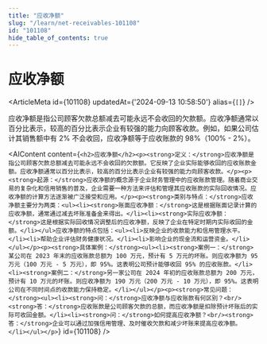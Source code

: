 ```yaml
---
title: "应收净额"
slug: "/learn/net-receivables-101108"
id: "101108"
hide_table_of_contents: true
---
```



# 应收净额

<ArticleMeta id={101108} updatedAt={'2024-09-13 10:58:50'} alias={`[]`} />
<div className='border-solid border-b border-t-0 my-4 border-[var(--ifm-color-gray-300)]' />

应收净额是指公司顾客欠款总额减去可能永远不会收回的欠款额。应收净额通常以百分比表示，较高的百分比表示企业有较强的能力向顾客收款。例如，如果公司估计其销售额中有 2% 不会收回，应收净额等于应收账款的 98%（100% - 2%）。

<AIContent content={`<h2>应收净额</h2><p><strong>定义：</strong>应收净额是指公司顾客欠款总额减去可能永远不会收回的欠款额。它反映了企业实际能够收回的应收账款金额。应收净额通常以百分比表示，较高的百分比表示企业有较强的能力向顾客收款。</p><p><strong>起源：</strong>应收净额的概念源于企业财务管理中的应收账款管理。随着商业交易的复杂化和信用销售的普及，企业需要一种方法来评估和管理其应收账款的实际回收情况。应收净额的计算方法逐渐被广泛接受和应用。</p><p><strong>类别与特点：</strong>应收净额主要分为两类：<ul><li><strong>账面应收净额：</strong>这是根据账面记录计算的应收净额，通常通过减去坏账准备金来得出。</li><li><strong>实际应收净额：</strong>这是根据实际回收情况调整后的应收净额，反映了企业在特定时期内实际收回的金额。</li></ul>应收净额的特点包括：<ul><li>反映企业的收款能力和信用管理水平。</li><li>帮助企业评估财务健康状况。</li><li>影响企业的现金流和运营资金。</li></ul></p><p><strong>具体案例：</strong><ul><li><strong>案例一：</strong>某公司在 2023 年末的应收账款总额为 100 万元，预计有 5 万元的坏账。则应收净额为 95 万元（100 万元 - 5 万元），即 95%。这表明公司预计能够收回 95% 的应收账款。</li><li><strong>案例二：</strong>另一家公司在 2024 年初的应收账款总额为 200 万元，预计有 10 万元的坏账。则应收净额为 190 万元（200 万元 - 10 万元），即 95%。这表明公司在不同时间点的收款能力保持稳定。</li></ul></p><p><strong>常见问题：</strong><ul><li><strong>问：</strong>应收净额与应收账款有何区别？<br/><strong>答：</strong>应收账款是公司顾客欠款的总额，而应收净额是扣除预计坏账后的实际可收回金额。</li><li><strong>问：</strong>如何提高应收净额？<br/><strong>答：</strong>企业可以通过加强信用管理、及时催收欠款和减少坏账来提高应收净额。</li></ul></p>`} id={101108} />
